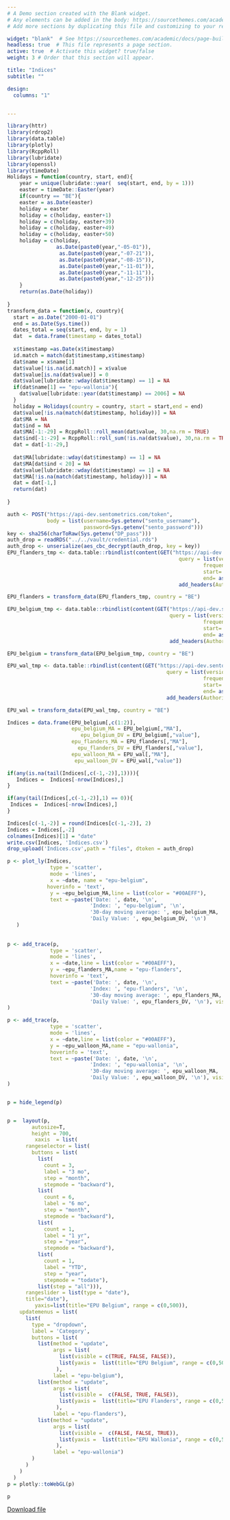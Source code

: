 ```yaml
---
# A Demo section created with the Blank widget.
# Any elements can be added in the body: https://sourcethemes.com/academic/docs/writing-markdown-latex/
# Add more sections by duplicating this file and customizing to your requirements.

widget: "blank"  # See https://sourcethemes.com/academic/docs/page-builder/
headless: true  # This file represents a page section.
active: true  # Activate this widget? true/false
weight: 3 # Order that this section will appear.

title: "Indices"
subtitle: ""

design:
  columns: "1"


---
```


```r
library(httr)
library(rdrop2)
library(data.table)
library(plotly)    
library(RcppRoll)
library(lubridate)
library(openssl)
library(timeDate)
Holidays = function(country, start, end){
    year = unique(lubridate::year(  seq(start, end, by = 1)))
    easter = timeDate::Easter(year)
    if(country == "BE"){
    easter = as.Date(easter)
    holiday = easter
    holiday = c(holiday, easter+1)
    holiday = c(holiday, easter+39)
    holiday = c(holiday, easter+49)
    holiday = c(holiday, easter+50)
    holiday = c(holiday,
                as.Date(paste0(year,"-05-01")),
                 as.Date(paste0(year,"-07-21")),
                 as.Date(paste0(year,"-08-15")),
                 as.Date(paste0(year,"-11-01")),
                 as.Date(paste0(year,"-11-11")),
                 as.Date(paste0(year,"-12-25")))
    }
    return(as.Date(holiday))
    
}
transform_data = function(x, country){
  start = as.Date("2000-01-01")
  end = as.Date(Sys.time())
  dates_total = seq(start, end, by = 1)
  dat  = data.frame(timestamp = dates_total)
  
  x$timestamp =as.Date(x$timestamp)
  id.match = match(dat$timestamp,x$timestamp)
  dat$name = x$name[1]
  dat$value[!is.na(id.match)] = x$value
  dat$value[is.na(dat$value)] = 0
  dat$value[lubridate::wday(dat$timestamp) == 1] = NA
  if(dat$name[1] == "epu-wallonia"){
    dat$value[lubridate::year(dat$timestamp) == 2006] = NA
  }
  holiday = Holidays(country = country, start = start,end = end)
  dat$value[!is.na(match(dat$timestamp, holiday))] = NA
  dat$MA = NA
  dat$ind = NA
  dat$MA[-1:-29] = RcppRoll::roll_mean(dat$value, 30,na.rm = TRUE)
  dat$ind[-1:-29] = RcppRoll::roll_sum(!is.na(dat$value), 30,na.rm = TRUE)
  dat = dat[-1:-29,]
  
  dat$MA[lubridate::wday(dat$timestamp) == 1] = NA
  dat$MA[dat$ind < 20] = NA
  dat$value[lubridate::wday(dat$timestamp) == 1] = NA
  dat$MA[!is.na(match(dat$timestamp, holiday))] = NA
  dat = dat[-1,]
  return(dat)
  
}
```
```r
auth <- POST("https://api-dev.sentometrics.com/token", 
             body = list(username=Sys.getenv("sento_username"),
                         password=Sys.getenv("sento_password")))
key <- sha256(charToRaw(Sys.getenv("DP_pass")))
auth_drop = readRDS("../../vault/credential.rds")
auth_drop <- unserialize(aes_cbc_decrypt(auth_drop, key = key))
EPU_flanders_tmp <- data.table::rbindlist(content(GET("https://api-dev.sentometrics.com/index/values/epu-flanders", 
                                                        query = list(version="1.4.0",
                                                                frequency="D",
                                                                start= "2000-01-01",
                                                                end= as.character(as.Date(Sys.time()))),
                                                        add_headers(Authorization = paste0("Bearer ", content(auth)$access_token)))))

EPU_flanders = transform_data(EPU_flanders_tmp, country = "BE")

EPU_belgium_tmp <- data.table::rbindlist(content(GET("https://api-dev.sentometrics.com/index/values/epu-belgium", 
                                                     query = list(version="1.4.0",
                                                                frequency="D",
                                                                start= "2000-01-01",
                                                                end= as.character(as.Date(Sys.time()))),
                                                     add_headers(Authorization = paste0("Bearer ", content(auth)$access_token)))))

EPU_belgium = transform_data(EPU_belgium_tmp, country = "BE")

EPU_wal_tmp <- data.table::rbindlist(content(GET("https://api-dev.sentometrics.com/index/values/epu-wallonia", 
                                                    query = list(version="1.4.0",
                                                                frequency="D",
                                                                start= "2000-01-01",
                                                                end= as.character(as.Date(Sys.time()))),
                                                    add_headers(Authorization = paste0("Bearer ", content(auth)$access_token)))))

EPU_wal = transform_data(EPU_wal_tmp, country = "BE")

Indices = data.frame(EPU_belgium[,c(1:2)],
                     epu_belgium_MA = EPU_belgium[,"MA"],
                        epu_belgium_DV = EPU_belgium[,"value"],
                     epu_flanders_MA = EPU_flanders[,"MA"],
                       epu_flanders_DV = EPU_flanders[,"value"],
                     epu_walloon_MA = EPU_wal[,"MA"],
                      epu_walloon_DV = EPU_wal[,"value"])

if(any(is.na(tail(Indices[,c(-1,-2)],1)))){
   Indices =  Indices[-nrow(Indices),]
}

if(any(tail(Indices[,c(-1,-2)],1) == 0)){
 Indices =  Indices[-nrow(Indices),]
}

Indices[c(-1,-2)] = round(Indices[c(-1,-2)], 2)
Indices = Indices[,-2]
colnames(Indices)[1] = "date"
write.csv(Indices, 'Indices.csv')
drop_upload('Indices.csv',path = "files", dtoken = auth_drop)
```

```r
p <- plot_ly(Indices,   
              type = 'scatter', 
              mode = 'lines',
              x = ~date, name = "epu-belgium",
             hoverinfo = 'text',
              y = ~epu_belgium_MA,line = list(color = "#00AEFF"),
              text = ~paste('Date: ', date, '\n',
                           'Index: ', "epu-belgium", '\n',
                           '30-day moving average: ', epu_belgium_MA, '\n',
                           'Daily Value: ', epu_belgium_DV, '\n')
   )
             
  
p <- add_trace(p,
              type = 'scatter', 
              mode = 'lines',
              x = ~date,line = list(color = "#00AEFF"), 
              y = ~epu_flanders_MA,name = "epu-flanders",
              hoverinfo = 'text',
              text = ~paste('Date: ', date, '\n',
                           'Index: ', "epu-flanders", '\n',
                           '30-day moving average: ', epu_flanders_MA, '\n',
                           'Daily Value: ', epu_flanders_DV, '\n'), visible = FALSE
)

p <- add_trace(p,
              type = 'scatter', 
              mode = 'lines',
              x = ~date,line = list(color = "#00AEFF"),
              y = ~epu_walloon_MA,name = "epu-wallonia",
              hoverinfo = 'text',
              text = ~paste('Date: ', date, '\n',
                           'Index: ', "epu-wallonia", '\n',
                           '30-day moving average: ', epu_walloon_MA, '\n',
                           'Daily Value: ', epu_walloon_DV, '\n'), visible = FALSE
)


p = hide_legend(p)


p =  layout(p,
        autosize=T,
        height = 700,
         xaxis  = list(
      rangeselector = list(
        buttons = list(
          list(
            count = 3,
            label = "3 mo",
            step = "month",
            stepmode = "backward"),
          list(
            count = 6,
            label = "6 mo",
            step = "month",
            stepmode = "backward"),
          list(
            count = 1,
            label = "1 yr",
            step = "year",
            stepmode = "backward"),
          list(
            count = 1,
            label = "YTD",
            step = "year",
            stepmode = "todate"),
          list(step = "all"))),
      rangeslider = list(type = "date"),
      title="date"),
         yaxis=list(title="EPU Belgium", range = c(0,500)),
    updatemenus = list(
      list(
        type = "dropdown",
        label = 'Category',
        buttons = list(
          list(method = "update",
               args = list(
                 list(visible = c(TRUE, FALSE, FALSE)),
                 list(yaxis =  list(title="EPU Belgium", range = c(0,500)))     
                ),
               label = "epu-belgium"),
          list(method = "update",
               args = list(
                 list(visible =  c(FALSE, TRUE, FALSE)),
                 list(yaxis =  list(title="EPU Flanders", range = c(0,500)))     
                ),
               label = "epu-flanders"),
          list(method = "update",
               args = list(
                 list(visible =  c(FALSE, FALSE, TRUE)),
                 list(yaxis =  list(title="EPU Wallonia", range = c(0,500)))
                ),
               label = "epu-wallonia")
        )
      )
    )
  ) 
p = plotly::toWebGL(p)

p
```

[Download file](https://www.dropbox.com/s/aftvxm26sa020hf/Indices.csv?dl=1)
